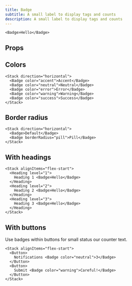 ```yaml
---
title: Badge
subtitle: A small label to display tags and counts
description: A small label to display tags and counts
---
```


```tsx live name="simple badge"
<Badge>Hello</Badge>
```

## Props

<PropsTable sourceLink={sourceLink} types={types} />

## Colors

```tsx live name="badge colors"
<Stack direction="horizontal">
  <Badge color="accent">Accent</Badge>
  <Badge color="neutral">Neutral</Badge>
  <Badge color="error">Error</Badge>
  <Badge color="warning">Warning</Badge>
  <Badge color="success">Success</Badge>
</Stack>
```

## Border radius

```tsx live name="badge colors"
<Stack direction="horizontal">
  <Badge>Default</Badge>
  <Badge borderRadius="pill">Pill</Badge>
</Stack>
```

## With headings

```tsx live name="badge colors"
<Stack alignItems="flex-start">
  <Heading level="1">
    Heading 1 <Badge>Hello</Badge>
  </Heading>
  <Heading level="2">
    Heading 2 <Badge>Hello</Badge>
  </Heading>
  <Heading level="3">
    Heading 3 <Badge>Hello</Badge>
  </Heading>
</Stack>
```

## With buttons

Use badges within buttons for small status our counter text.

```tsx live name="badge colors"
<Stack alignItems="flex-start">
  <Button>
    Notifications <Badge color="neutral">3</Badge>
  </Button>
  <Button>
    Submit <Badge color="warning">Careful!</Badge>
  </Button>
</Stack>
```
